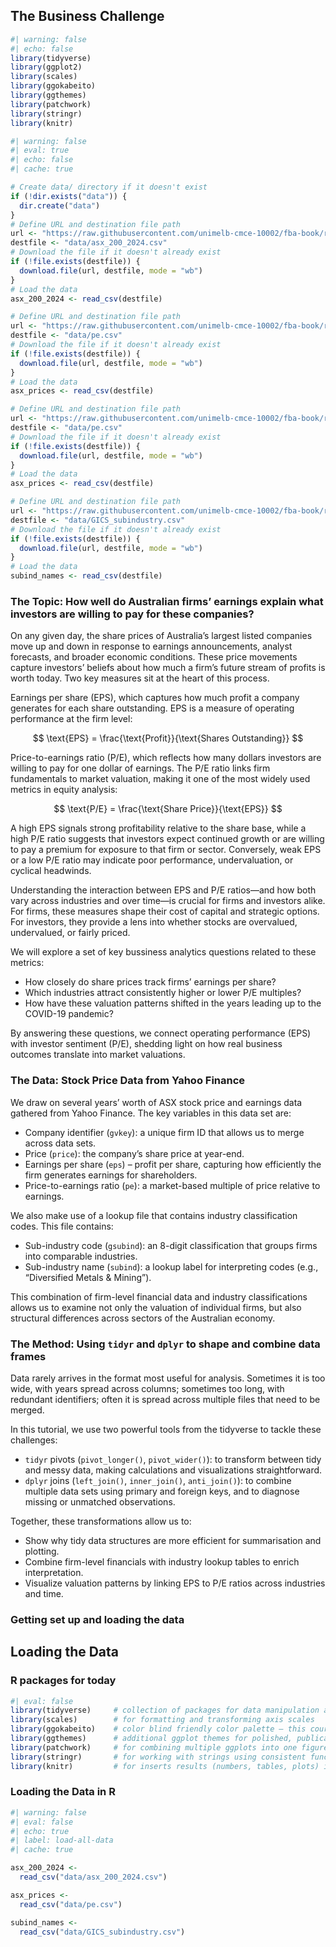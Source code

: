 ## The Business Challenge

```r
#| warning: false
#| echo: false
library(tidyverse)
library(ggplot2)
library(scales) 
library(ggokabeito)
library(ggthemes) 
library(patchwork) 
library(stringr)
library(knitr)
```

```r
#| warning: false
#| eval: true
#| echo: false
#| cache: true

# Create data/ directory if it doesn't exist
if (!dir.exists("data")) {
  dir.create("data")
}
# Define URL and destination file path
url <- "https://raw.githubusercontent.com/unimelb-cmce-10002/fba-book/refs/heads/main/data/asx_200_2024.csv"
destfile <- "data/asx_200_2024.csv"
# Download the file if it doesn't already exist
if (!file.exists(destfile)) {
  download.file(url, destfile, mode = "wb")
}
# Load the data
asx_200_2024 <- read_csv(destfile)

# Define URL and destination file path
url <- "https://raw.githubusercontent.com/unimelb-cmce-10002/fba-book/refs/heads/main/data/pe.csv"
destfile <- "data/pe.csv"
# Download the file if it doesn't already exist
if (!file.exists(destfile)) {
  download.file(url, destfile, mode = "wb")
}
# Load the data
asx_prices <- read_csv(destfile)

# Define URL and destination file path
url <- "https://raw.githubusercontent.com/unimelb-cmce-10002/fba-book/refs/heads/main/data/pe.csv"
destfile <- "data/pe.csv"
# Download the file if it doesn't already exist
if (!file.exists(destfile)) {
  download.file(url, destfile, mode = "wb")
}
# Load the data
asx_prices <- read_csv(destfile)

# Define URL and destination file path
url <- "https://raw.githubusercontent.com/unimelb-cmce-10002/fba-book/refs/heads/main/data/GICS_subindustry.csv"
destfile <- "data/GICS_subindustry.csv"
# Download the file if it doesn't already exist
if (!file.exists(destfile)) {
  download.file(url, destfile, mode = "wb")
}
# Load the data
subind_names <- read_csv(destfile)

```

### The Topic: How well do Australian firms' earnings explain what investors are willing to pay for these companies? {.unnumbered}

On any given day, the share prices of Australia’s largest listed companies move up and down in response to earnings announcements, analyst forecasts, and broader economic conditions. These price movements capture investors’ beliefs about how much a firm’s future stream of profits is worth today. Two key measures sit at the heart of this process.

Earnings per share (EPS), which captures how much profit a company generates for each share outstanding. EPS is a measure of operating performance at the firm level:

$$
\text{EPS} = \frac{\text{Profit}}{\text{Shares Outstanding}}
$$

Price-to-earnings ratio (P/E), which reflects how many dollars investors are willing to pay for one dollar of earnings. The P/E ratio links firm fundamentals to market valuation, making it one of the most widely used metrics in equity analysis:

$$
\text{P/E} = \frac{\text{Share Price}}{\text{EPS}}
$$

A high EPS signals strong profitability relative to the share base, while a high P/E ratio suggests that investors expect continued growth or are willing to pay a premium for exposure to that firm or sector. Conversely, weak EPS or a low P/E ratio may indicate poor performance, undervaluation, or cyclical headwinds.

Understanding the interaction between EPS and P/E ratios—and how both vary across industries and over time—is crucial for firms and investors alike. For firms, these measures shape their cost of capital and strategic options. For investors, they provide a lens into whether stocks are overvalued, undervalued, or fairly priced.

We will explore a set of key bussiness analytics questions related to these metrics:

- How closely do share prices track firms’ earnings per share?
- Which industries attract consistently higher or lower P/E multiples?
- How have these valuation patterns shifted in the years leading up to the COVID-19 pandemic?

By answering these questions, we connect operating performance (EPS) with investor sentiment (P/E), shedding light on how real business outcomes translate into market valuations.

### The Data: Stock Price Data from Yahoo Finance

We draw on several years' worth of ASX stock price and earnings data gathered from Yahoo Finance. The key variables in this data set are:

- Company identifier (`gvkey`): a unique firm ID that allows us to merge across data sets.
- Price (`price`): the company’s share price at year-end.
- Earnings per share (`eps`) – profit per share, capturing how efficiently the firm generates earnings for shareholders.
- Price-to-earnings ratio (`pe`): a market-based multiple of price relative to earnings.

We also make use of a lookup file that contains industry classification codes. This file contains:

- Sub-industry code (`gsubind`): an 8-digit classification that groups firms into comparable industries.
- Sub-industry name (`subind`): a lookup label for interpreting codes (e.g., “Diversified Metals & Mining”).

This combination of firm-level financial data and industry classifications allows us to examine not only the valuation of individual firms, but also structural differences across sectors of the Australian economy.

### The Method: Using `tidyr` and `dplyr` to shape and combine data frames 

Data rarely arrives in the format most useful for analysis. Sometimes it is too wide, with years spread across columns; sometimes too long, with redundant identifiers; often it is spread across multiple files that need to be merged.

In this tutorial, we use two powerful tools from the tidyverse to tackle these challenges:

- `tidyr` pivots (`pivot_longer()`, `pivot_wider()`): to transform between tidy and messy data, making calculations and visualizations straightforward.
- `dplyr` joins (`left_join()`, `inner_join()`, `anti_join()`): to combine multiple data sets using primary and foreign keys, and to diagnose missing or unmatched observations.

Together, these transformations allow us to:

- Show why tidy data structures are more efficient for summarisation and plotting.
- Combine firm-level financials with industry lookup tables to enrich interpretation.
- Visualize valuation patterns by linking EPS to P/E ratios across industries and time.

### Getting set up and loading the data

## Loading the Data

### R packages for today {.unnumbered}

```r
#| eval: false
library(tidyverse)     # collection of packages for data manipulation and visualization
library(scales)        # for formatting and transforming axis scales
library(ggokabeito)    # color blind friendly color palette — this course's default
library(ggthemes)      # additional ggplot themes for polished, publication-ready plots
library(patchwork)     # for combining multiple ggplots into one figure
library(stringr)       # for working with strings using consistent functions
library(knitr)         # for inserts results (numbers, tables, plots) into the final output.
```

### Loading the Data in R {.unnumbered}

```r
#| warning: false
#| eval: false
#| echo: true
#| label: load-all-data
#| cache: true

asx_200_2024 <-
  read_csv("data/asx_200_2024.csv")

asx_prices <-
  read_csv("data/pe.csv")

subind_names <-
  read_csv("data/GICS_subindustry.csv")
```
